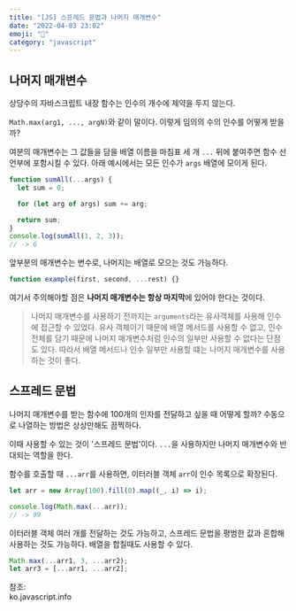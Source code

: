 ```yaml
---
title: "[JS] 스프레드 문법과 나머지 매개변수"
date: "2022-04-03 23:02"
emoji: "🧴"
category: "javascript"
---
```

## 나머지 매개변수
상당수의 자바스크립트 내장 함수는 인수의 개수에 제약을 두지 않는다.

`Math.max(arg1, ..., argN)`와 같이 말이다. 이렇게 임의의 수의 인수를 어떻게 받을까?

여분의 매개변수는 그 값들을 담을 배열 이름을 마침표 세 개 `...` 뒤에 붙여주면 함수 선언부에 포함시킬 수 있다.
아래 예시에서는 모든 인수가 `args` 배열에 모이게 된다.
```js
function sumAll(...args) {
  let sum = 0;

  for (let arg of args) sum += arg;

  return sum;
}
console.log(sumAll(1, 2, 3));
// -> 6
```

앞부분의 매개변수는 변수로, 나머지는 배열로 모으는 것도 가능하다.

```js
function example(first, second, ...rest) {}
```

여기서 주의해야할 점은 **나머지 매개변수는 항상 마지막**에 있어야 한다는 것이다.

> 나머지 매개변수를 사용하기 전까지는 `arguments`라는 유사객체를 사용해 인수에 접근할 수 있었다.
> 유사 객체이기 때문에 배열 메서드를 사용할 수 없고, 인수 전체를 담기 때문에 나머지 매개변수처럼 인수의 일부만 사용할 수 없다는 단점도 있다.
> 따라서 배열 메서드나 인수 일부만 사용할 떄는 나머지 매개변수를 사용하는 것이 좋다.

## 스프레드 문법
나머지 매개변수를 받는 함수에 100개의 인자를 전달하고 싶을 때 어떻게 할까?
수동으로 나열하는 방법은 상상만해도 끔찍하다.

이때 사용할 수 있는 것이 '스프레드 문법'이다. `...`을 사용하지만 나머지 매개변수와 반대되는 역할을 한다.

함수를 호출할 때 `...arr`를 사용하면, 이터러블 객체 `arr`이 인수 목록으로 확장된다.

```js
let arr = new Array(100).fill(0).map((_, i) => i);

console.log(Math.max(...arr));
// -> 99
```

이터러블 객체 여러 개를 전달하는 것도 가능하고, 스프레드 문법을 평범한 값과 혼합해 사용하는 것도 가능하다.
배열을 합칠때도 사용할 수 있다.

```js
Math.max(...arr1, 3, ...arr2);
let arr3 = [...arr1, ...arr2];
```

참조:  
ko.javascript.info